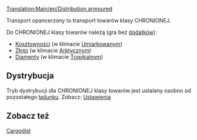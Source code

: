 [[Translation:Main/en/Distribution armoured]]

Transport opancerzony to transport towarów klasy CHRONIONEJ.

Do CHRONIONEJ klasy towarów należą (gra bez [[Main/pl/NewGRF|dodatków]]):
*[[Main/pl/Kosztowności|Kosztowności]] (w klimacie [[Main/en/Klimat/Pl#Umiarkowany|Umiarkowany]]m)
*[[Main/pl/Złoto|Złoto]] (w klimacie [[Main/en/Klimat/Pl#Arktyczny|Arktyczny]]m)
*[[Main/pl/Diamenty|Diamenty]] (w klimacie [[Main/en/Klimat/Pl#Tropikalny|Tropikalny]]m)

== Dystrybucja ==

Tryb dystrybucji dla CHRONIONEJ klasy towarów jest ustalany osobno od pozostałego [[Main/pl/Ładunek|ładunku]]. Zobacz:  [[Main/en/Ustawienia/Środowisko/Pl#Tryb dystrybucji dla CHRONIONEJ klasy towarów|Ustawienia]]

== Zobacz też ==

[[Main/pl/Dystrybucja ładunku|Cargodist]]